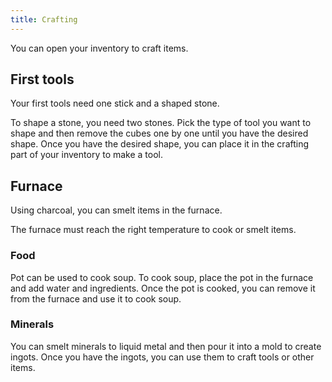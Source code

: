 ```yaml
---
title: Crafting
---
```


You can open your inventory to craft items.

## First tools

Your first tools need one stick and a shaped stone.

To shape a stone, you need two stones. Pick the type of tool you want to shape and then remove the cubes one by one until you have the desired shape. Once you have the desired shape, you can place it in the crafting part of your inventory to make a tool.

## Furnace

Using charcoal, you can smelt items in the furnace.

The furnace must reach the right temperature to cook or smelt items.

### Food

Pot can be used to cook soup. To cook soup, place the pot in the furnace and add water and ingredients. Once the pot is cooked, you can remove it from the furnace and use it to cook soup.

### Minerals

You can smelt minerals to liquid metal and then pour it into a mold to create ingots. Once you have the ingots, you can use them to craft tools or other items.
